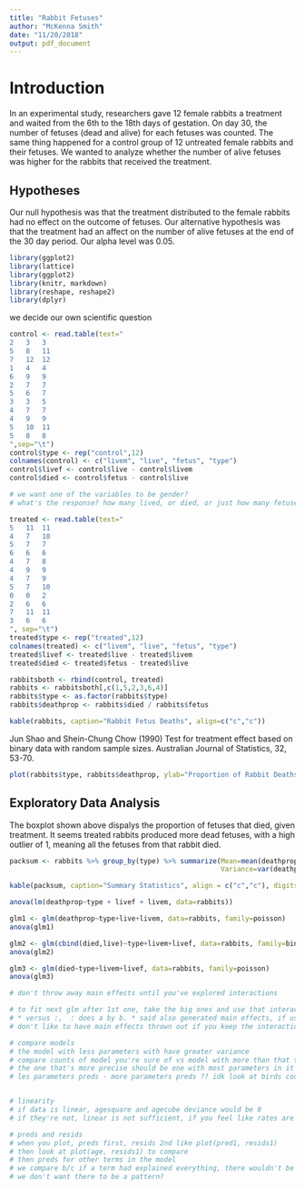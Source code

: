 ```yaml
---
title: "Rabbit Fetuses"
author: "McKenna Smith"
date: "11/20/2018"
output: pdf_document
---
```

# Introduction
In an experimental study, researchers gave 12 female rabbits a treatment and waited from the 6th to the 18th days of gestation. On day 30, the number of fetuses (dead and alive) for each fetuses was counted. The same thing happened for a control group of 12 untreated female rabbits and their fetuses. We wanted to analyze whether the number of alive fetuses was higher for the rabbits that received the treatment.

## Hypotheses
Our null hypothesis was that the treatment distributed to the female rabbits had no effect on the outcome of fetuses. Our alternative hypothesis was that the treatment had an affect on the number of alive fetuses at the end of the 30 day period. Our alpha level was 0.05.


```r
library(ggplot2)
library(lattice)
library(ggplot2)
library(knitr, markdown)
library(reshape, reshape2)
library(dplyr)
```

we decide our own scientific question
```r
control <- read.table(text="
2	3	3
5	8	11
7	12	12
1	4	4
6	9	9
2	7	7
5	6	7
3	3	5
4	7	7
4	9	9
5	10	11
5	8	8
",sep="\t")
control$type <- rep("control",12)
colnames(control) <- c("livem", "live", "fetus", "type")
control$livef <- control$live - control$livem
control$died <- control$fetus - control$live

# we want one of the variables to be gender?
# what's the response? how many lived, or died, or just how many fetuses? reorder data to match that

treated <- read.table(text="
5	11	11
4	7	10
5	7	7
6	6	6
4	7	8
4	9	9
4	7	9
5	7	10
0	0	2
2	6	6
7	11	11
3	6	6
", sep="\t")
treated$type <- rep("treated",12)
colnames(treated) <- c("livem", "live", "fetus", "type")
treated$livef <- treated$live - treated$livem
treated$died <- treated$fetus - treated$live

rabbitsboth <- rbind(control, treated)
rabbits <- rabbitsboth[,c(1,5,2,3,6,4)]
rabbits$type <- as.factor(rabbits$type)
rabbits$deathprop <- rabbits$died / rabbits$fetus
```


```r
kable(rabbits, caption="Rabbit Fetus Deaths", align=c("c","c"))
```
Jun Shao and Shein-Chung Chow (1990) Test for treatment effect based on binary data with random sample sizes. Australian Journal of Statistics, 32, 53-70.

```r
plot(rabbits$type, rabbits$deathprop, ylab="Proportion of Rabbit Deaths", xlab="Treatment Type")
```

## Exploratory Data Analysis
The boxplot shown above dispalys the proportion of fetuses that died, given treatment. It seems treated rabbits produced more dead fetuses, with a high outlier of 1, meaning all the fetuses from that rabbit died.

```r
packsum <- rabbits %>% group_by(type) %>% summarize(Mean=mean(deathprop), 
                                                    Variance=var(deathprop))

kable(packsum, caption="Summary Statistics", align = c("c","c"), digits=3)
```


```r
anova(lm(deathprop~type + livef + livem, data=rabbits))
```
```r
glm1 <- glm(deathprop~type+live+livem, data=rabbits, family=poisson)
anova(glm1)

glm2 <- glm(cbind(died,live)~type+livem+livef, data=rabbits, family=binomial)
anova(glm2)

glm3 <- glm(died~type+livem+livef, data=rabbits, family=poisson)
anova(glm3)

```

```r
# don't throw away main effects until you've explored interactions

# to fit next glm after 1st one, take the big ones and use that interaction
# * versus :,  : does a by b. * said also generated main effects, if using : must use main effects
# don't like to have main effects thrown out if you keep the interaction

# compare models
# the model with less parameters with have greater variance
# compare counts of model you're sure of vs model with more than that that might be good too
# the one that's more precise should be one with most parameters in it
# les parameters preds - more parameters preds ?? idk look at birds code from 11.28


# linearity
# if data is linear, agesquare and agecube deviance would be 0
# if they're not, linear is not sufficient, if you feel like rates are changing b/c of a lurking variable, investigate by adding agesquare and agecube into the model

# preds and resids
# when you plot, preds first, resids 2nd like plot(pred1, resids1)
# then look at plot(age, resids1) to compare 
# then preds for other terms in the model
# we compare b/c if a term had explained everything, there wouldn't be anything left in resids 
# we don't want there to be a pattern?
```

